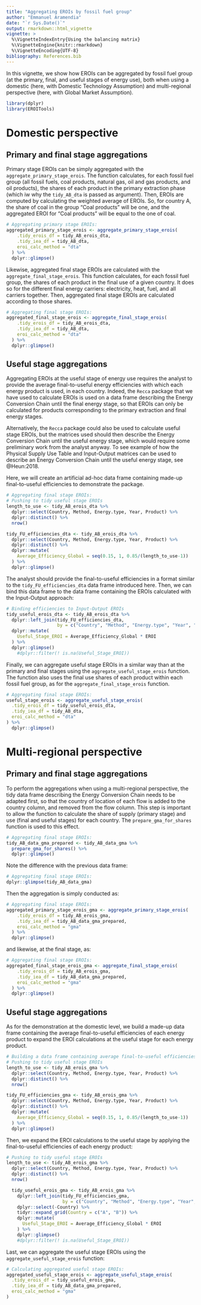 ```yaml
---
title: "Aggregating EROIs by fossil fuel group"
author: "Emmanuel Aramendia"
date: "`r Sys.Date()`"
output: rmarkdown::html_vignette
vignette: >
  %\VignetteIndexEntry{Using the balancing matrix}
  %\VignetteEngine{knitr::rmarkdown}
  %\VignetteEncoding{UTF-8}
bibliography: References.bib
---
```


In this vignette, we show how EROIs can be aggregated by fossil fuel group (at the primary, final, and useful stages of energy use), both when using a domestic (here, with Domestic Technology Assumption) and multi-regional perspective (here, with Global Market Assumption).


```r
library(dplyr)
library(EROITools)
```


# Domestic perspective

## Primary and final stage aggregations

Primary stage EROIs can be simply aggregated with the `aggregate_primary_stage_erois`. The function calculates, for each fossil fuel group (all fossil fuels, coal products, natural gas, oil and gas products, and oil products), the shares of each product in the primary extraction phase (which iw why the `tidy_AB_dta` is passed as argument). Then, EROIs are computed by calculating the weighted average of EROIs. So, for country A, the share of coal in the group "Coal products" will be one, and the aggregated EROI for "Coal products" will be equal to the one of coal.

```r
# Aggregating primary stage EROIs:
aggregated_primary_stage_erois <- aggregate_primary_stage_erois(
    .tidy_erois_df = tidy_AB_erois_dta,
    .tidy_iea_df = tidy_AB_dta,
    eroi_calc_method = "dta"
  ) %>% 
  dplyr::glimpse()
```

Likewise, aggregated final stage EROIs are calculated with the `aggregate_final_stage_erois`. This function calculates, for each fossil fuel group, the shares of each product in the final use of a given country. It does so for the different final energy carriers: electricity, heat, fuel, and all carriers together. Then, aggregated final stage EROIs are calculated according to those shares.

```r
# Aggregating final stage EROIs:
aggregated_final_stage_erois <- aggregate_final_stage_erois(
    .tidy_erois_df = tidy_AB_erois_dta,
    .tidy_iea_df = tidy_AB_dta,
    eroi_calc_method = "dta"
  ) %>% 
  dplyr::glimpse()
```


## Useful stage aggregations

Aggregating EROIs at the useful stage of energy use requires the analyst to provide the average final-to-useful energy efficiencies with which each energy product is used, in each country. Indeed, the `Recca` package that we have used to calculate EROIs is used on a data frame describing the Energy Conversion Chain until the final energy stage, so that EROIs can only be calculated for products corresponding to the primary extraction and final energy stages.

Alternatively, the `Recca` package could also be used to calculate useful stage EROIs, but the matrices used should then describe the Energy Conversion Chain until the useful energy stage, which would require some preliminary work from the analyst anyway. To see example of how the Physical Supply Use Table and Input-Output matrices can be used to describe an Energy Conversion Chain until the useful energy stage, see @Heun:2018.

Here, we will create an artificial ad-hoc data frame containing made-up final-to-useful efficiencies to demonstrate the package.

```r
# Aggregating final stage EROIs:
# Pushing to tidy useful stage EROIs
length_to_use <- tidy_AB_erois_dta %>%
  dplyr::select(Country, Method, Energy.type, Year, Product) %>%
  dplyr::distinct() %>%
  nrow()

tidy_FU_efficiencies_dta <- tidy_AB_erois_dta %>%
  dplyr::select(Country, Method, Energy.type, Year, Product) %>%
  dplyr::distinct() %>%
  dplyr::mutate(
    Average_Efficiency_Global = seq(0.15, 1, 0.85/(length_to_use-1))
  ) %>% 
  dplyr::glimpse()
```

The analyst should provide the final-to-useful efficiencies in a format similar to the `tidy_FU_efficiencies_dta` data frame introduced here. Then, we can bind this data frame to the data frame containing the EROIs calculated with the Input-Output approach:

```r
# Binding efficiencies to Input-Output EROIs
tidy_useful_erois_dta <- tidy_AB_erois_dta %>%
  dplyr::left_join(tidy_FU_efficiencies_dta,
                   by = c("Country", "Method", "Energy.type", "Year", "Product")) %>%
  dplyr::mutate(
    Useful_Stage_EROI = Average_Efficiency_Global * EROI
  ) %>%
  dplyr::glimpse()
    #dplyr::filter(! is.na(Useful_Stage_EROI))
```

Finally, we can aggregate useful stage EROIs in a similar way than at the primary and final stages using the `aggregate_useful_stage_erois` function. The function also uses the final use shares of each product within each fossil fuel group, as for the `aggregate_final_stage_erois` function.

```r
# Aggregating final stage EROIs:
useful_stage_erois <- aggregate_useful_stage_erois(
  .tidy_erois_df = tidy_useful_erois_dta,
  .tidy_iea_df = tidy_AB_dta,
  eroi_calc_method = "dta"
) %>% 
  dplyr::glimpse()
```


# Multi-regional perspective

## Primary and final stage aggregations

To perform the aggregations when using a multi-regional perspective, the tidy data frame describing the Energy Conversion Chain needs to be adapted first, so that the country of location of each flow is added to the country column, and removed from the flow column. This step is important to allow the function to calculate the share of supply (primary stage) and use (final and useful stages) for each country. The `prepare_gma_for_shares` function is used to this effect.

```r
# Aggregating final stage EROIs:
tidy_AB_data_gma_prepared <- tidy_AB_data_gma %>%
  prepare_gma_for_shares() %>% 
  dplyr::glimpse()
```

Note the difference with the previous data frame:


```r
# Aggregating final stage EROIs:
dplyr::glimpse(tidy_AB_data_gma)
```

Then the aggregation is simply conducted as:

```r
# Aggregating final stage EROIs:
aggregated_primary_stage_erois_gma <- aggregate_primary_stage_erois(
    .tidy_erois_df = tidy_AB_erois_gma,
    .tidy_iea_df = tidy_AB_data_gma_prepared,
    eroi_calc_method = "gma"
  ) %>% 
  dplyr::glimpse()
```

and likewise, at the final stage, as:

```r
# Aggregating final stage EROIs:
aggregated_final_stage_erois_gma <- aggregate_final_stage_erois(
    .tidy_erois_df = tidy_AB_erois_gma,
    .tidy_iea_df = tidy_AB_data_gma_prepared,
    eroi_calc_method = "gma"
  ) %>% 
  dplyr::glimpse()
```


## Useful stage aggregations

As for the demonstration at the domestic level, we build a made-up data frame containing the average final-to-useful efficiencies of each energy product to expand the EROI calculations at the useful stage for each energy product.

```r
# Building a data frame containing average final-to-useful efficiencies for each energy product
# Pushing to tidy useful stage EROIs
length_to_use <- tidy_AB_erois_gma %>%
  dplyr::select(Country, Method, Energy.type, Year, Product) %>%
  dplyr::distinct() %>%
  nrow()

tidy_FU_efficiencies_gma <- tidy_AB_erois_gma %>%
  dplyr::select(Country, Method, Energy.type, Year, Product) %>%
  dplyr::distinct() %>%
  dplyr::mutate(
    Average_Efficiency_Global = seq(0.15, 1, 0.85/(length_to_use-1))
  ) %>% 
  dplyr::glimpse()
```


Then, we expand the EROI calculations to the useful stage by applying the final-to-useful efficiencies of each energy product:

```r
# Pushing to tidy useful stage EROIs
length_to_use <- tidy_AB_erois_gma %>%
  dplyr::select(Country, Method, Energy.type, Year, Product) %>%
  dplyr::distinct() %>%
  nrow()

  tidy_useful_erois_gma <- tidy_AB_erois_gma %>%
    dplyr::left_join(tidy_FU_efficiencies_gma,
                     by = c("Country", "Method", "Energy.type", "Year", "Product")) %>%
    dplyr::select(-Country) %>%
    tidyr::expand_grid(Country = c("A", "B")) %>%
    dplyr::mutate(
      Useful_Stage_EROI = Average_Efficiency_Global * EROI
    ) %>%
    dplyr::glimpse()
    #dplyr::filter(! is.na(Useful_Stage_EROI))
```

Last, we can aggregate the useful stage EROIs using the `aggregate_useful_stage_erois` function:

```r
# Calculating aggregated useful stage EROIs:
aggregated_useful_stage_erois <- aggregate_useful_stage_erois(
  .tidy_erois_df = tidy_useful_erois_gma,
  .tidy_iea_df = tidy_AB_data_gma_prepared,
  eroi_calc_method = "gma"
)
```
